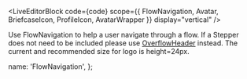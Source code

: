 

<LiveEditorBlock
  code={code}
  scope={{ FlowNavigation, Avatar, BriefcaseIcon, ProfileIcon, AvatarWrapper }}
  display="vertical"
/>

Use FlowNavigation to help a user navigate through a flow. If a Stepper does not need to be included please use [OverflowHeader](/components/overlays/OverlayHeader) instead.
The current and recommended size for logo is height=24px.

<GeneratePropsTable componentName="FlowNavigation" />

  name: 'FlowNavigation',
};
